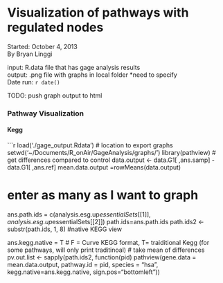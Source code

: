 Visualization of pathways with regulated nodes
========================================================
Started: October 4, 2013     
By Bryan Linggi     

input: R.data file that has gage analysis results    
output: .png file with graphs in local folder *need to specify  
Date run: `r date() `

TODO: push graph output to html

### Pathway Visualization
#### Kegg

```r

load('./gage_output.Rdata')
# location to export graphs
setwd('~/Documents/R_onAir/GageAnalysis/graphs/')
library(pathview)
# get differences compared to control
data.output <- data.G1[ ,ans.samp] - data.G1[ ,ans.ref]
mean.data.output =rowMeans(data.output)

# enter as many as I want to graph
ans.path.ids = c(analysis.esg.up$essentialSets[[1]],analysis.esg.up$essentialSets[[2]])
path.ids=ans.path.ids
path.ids2 <- substr(path.ids, 1, 8)
#native KEGG view


ans.kegg.native = T # F = Curve KEGG format, T= traiditional Kegg (for some pathways, will only print traditinoal)
# take mean of differences
pv.out.list <- sapply(path.ids2,  function(pid) pathview(gene.data = mean.data.output, pathway.id = pid, species = "hsa", kegg.native=ans.kegg.native, sign.pos="bottomleft"))


